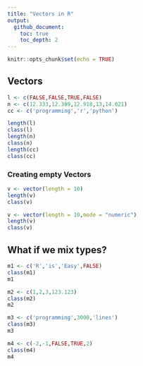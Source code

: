 ```yaml
---
title: "Vectors in R"
output:   
  github_document:
    toc: true
    toc_depth: 2
---
```


```r
knitr::opts_chunk$set(echo = TRUE)
```
## Vectors

```r
l <- c(FALSE,FALSE,TRUE,FALSE)
n <- c(12.333,12.389,12.918,13,14.021)
cc <- c('programming','r','python')
```
```r
length(l)
class(l) 
length(n)
class(n)
length(cc)
class(cc)
```

### Creating empty Vectors

```r
v <- vector(length = 10)
length(v)
class(v)
```

```r
v <- vector(length = 10,mode = "numeric")
length(v)
class(v)
```


## What if we mix types?

```r
m1 <- c('R','is','Easy',FALSE)
class(m1) 
m1
```
```r
m2 <- c(1,2,3,123.123)
class(m2)
m2
```
```r
m3 <- c('programming',3000,'lines')
class(m3)
m3
```
```r
m4 <- c(-2,-1,FALSE,TRUE,2)
class(m4)
m4
```
